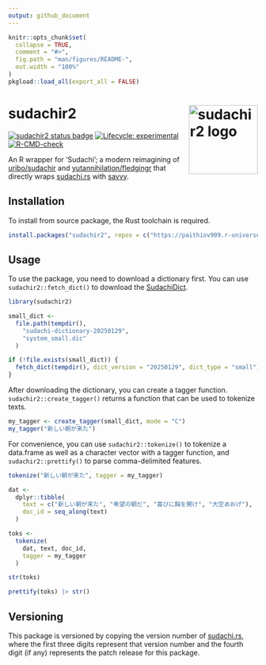 ```yaml
---
output: github_document
---
```


<!-- README.md is generated from README.Rmd. Please edit that file -->

```r
knitr::opts_chunk$set(
  collapse = TRUE,
  comment = "#>",
  fig.path = "man/figures/README-",
  out.width = "100%"
)
pkgload::load_all(export_all = FALSE)
```

# sudachir2 <img src="man/figures/logo.png" align="right" height="139" alt="sudachir2 logo" />

<!-- badges: start -->
[![sudachir2 status badge](https://paithiov909.r-universe.dev/sudachir2/badges/version)](https://paithiov909.r-universe.dev/sudachir2)
[![Lifecycle: experimental](https://img.shields.io/badge/lifecycle-experimental-orange.svg)](https://lifecycle.r-lib.org/articles/stages.html#experimental)
[![R-CMD-check](https://github.com/paithiov909/sudachir2/actions/workflows/R-CMD-check.yaml/badge.svg)](https://github.com/paithiov909/sudachir2/actions/workflows/R-CMD-check.yaml)
<!-- badges: end -->

An R wrapper for 'Sudachi'; a modern reimagining of
[uribo/sudachir](https://github.com/uribo/sudachir) and [yutannihilation/fledgingr](https://github.com/yutannihilation/fledgingr)
that directly wraps [sudachi.rs](https://github.com/WorksApplications/sudachi.rs) with [savvy](https://github.com/yutannihilation/savvy).

## Installation

To install from source package, the Rust toolchain is required.

```r
install.packages("sudachir2", repos = c("https://paithiov909.r-universe.dev", "https://cloud.r-project.org"))
```

## Usage

To use the package, you need to download a dictionary first.
You can use `sudachir2::fetch_dict()` to download the [SudachiDict](https://github.com/WorksApplications/SudachiDict).

```r
library(sudachir2)

small_dict <-
  file.path(tempdir(),
    "sudachi-dictionary-20250129",
    "system_small.dic"
  )

if (!file.exists(small_dict)) {
  fetch_dict(tempdir(), dict_version = "20250129", dict_type = "small")
}
```

After downloading the dictionary, you can create a tagger function.
`sudachir2::create_tagger()` returns a function that can be used to tokenize texts.

```r
my_tagger <- create_tagger(small_dict, mode = "C")
my_tagger("新しい朝が来た")
```

For convenience, you can use `sudachir2::tokenize()` to tokenize a data.frame as well as a character vector
with a tagger function, and `sudachir2::prettify()` to parse comma-delimited features.

```r
tokenize("新しい朝が来た", tagger = my_tagger)

dat <-
  dplyr::tibble(
    text = c("新しい朝が来た", "希望の朝だ", "喜びに胸を開け", "大空あおげ"),
    doc_id = seq_along(text)
  )

toks <-
  tokenize(
    dat, text, doc_id,
    tagger = my_tagger
  )

str(toks)

prettify(toks) |> str()
```

## Versioning

This package is versioned by copying the version number of [sudachi.rs](https://github.com/WorksApplications/sudachi.rs),
where the first three digits represent that version number
and the fourth digit (if any) represents the patch release for this package.
